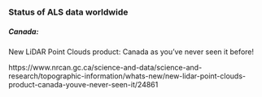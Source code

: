 
### Status of ALS data worldwide

##### Canada:
New LiDAR Point Clouds product: Canada as you've never seen it before!

https://www.nrcan.gc.ca/science-and-data/science-and-research/topographic-information/whats-new/new-lidar-point-clouds-product-canada-youve-never-seen-it/24861
